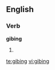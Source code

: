 
==English==

===Verb===
'''gibing'''

# {{present participle of|[[gibe]]}}

[[te:gibing]]
[[vi:gibing]]